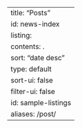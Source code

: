 ---
title: "Posts"
id: news-index
listing:
  contents: .
  sort: "date desc"
  type: default
  sort-ui: false
  filter-ui: false
  id: sample-listings
aliases: /post/
---